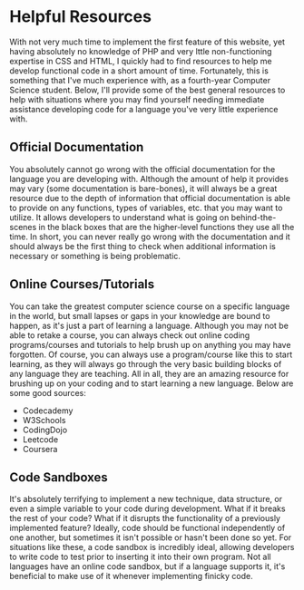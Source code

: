 = Helpful Resources =

With not very much time to implement the first feature of this website, yet having absolutely no knowledge of PHP and very lttle non-functioning expertise in CSS and HTML, I quickly had to find resources to help me develop functional code in a short amount of time. Fortunately, this is something that I've much experience with, as a fourth-year Computer Science student. Below, I'll provide some of the best general resources to help with situations where you may find yourself needing immediate assistance developing code for a language you've very little experience with.


==Official Documentation==

{{Quote |text=Documentation is a love letter that you write to your future self.  |author=Damian Conway }}

You absolutely cannot go wrong with the official documentation for the language you are developing with. Although the amount of help it provides may vary (some documentation is bare-bones), it will always be a great resource due to the depth of information that official documentation is able to provide on any functions, types of variables, etc. that you may want to utilize. It allows developers to understand what is going on behind-the-scenes in the black boxes that are the higher-level functions they use all the time. In short, you can never really go wrong with the documentation and it should always be the first thing to check when additional information is necessary or something is being problematic.

==Online Courses/Tutorials==

{{Quote |text=Online courses have seriously helped fill in the gap for my programming courses.  |author=Xchel Diaz |source= Wikitext.wiki }}

You can take the greatest computer science course on a specific language in the world, but small lapses or gaps in your knowledge are bound to happen, as it's just a part of learning a language. Although you may not be able to retake a course, you can always check out online coding programs/courses and tutorials to help brush up on anything you may have forgotten. Of course, you can always use a program/course like this to start learning, as they will always go through the very basic building blocks of any language they are teaching. All in all, they are an amazing resource for brushing up on your coding and to start learning a new language. Below are some good sources:

* Codecademy
* W3Schools
* CodingDojo
* Leetcode
* Coursera

==Code Sandboxes==

{{Quote |text=In a code sandbox, I can experiment and destroy without messing up the rest of my code.  |author=Xchel Diaz |source= Wikitext.wiki }}

It's absolutely terrifying to implement a new technique, data structure, or even a simple variable to your code during development. What if it breaks the rest of your code? What if it disrupts the functionality of a previously implemented feature? Ideally, code should be functional independently of one another, but sometimes it isn't possible or hasn't been done so yet. For situations like these, a code sandbox is incredibly ideal, allowing developers to write code to test prior to inserting it into their own program. Not all languages have an online code sandbox, but if a language supports it, it's beneficial to make use of it whenever implementing finicky code.